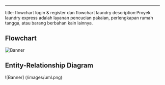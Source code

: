 ---
title: flowchart login & register dan flowchart laundry 
description:Proyek laundry express adalah layanan pencucian pakaian, perlengkapan rumah tangga, atau barang berbahan kain lainnya.



## Flowchart
![Banner](/images/flowchart.png)

## Entity-Relationship Diagram
![Banner] (/images/uml.png)
